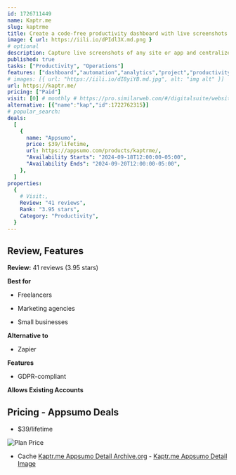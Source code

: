 ```yaml
---
id: 1726711449
name: Kaptr.me 
slug: kaptrme
title: Create a code-free productivity dashboard with live screenshots of any site or app
image: { url: https://iili.io/dPIdl3X.md.png }
# optional
description: Capture live screenshots of any site or app and centralize all your data on a single dashboard without writing any codeCreate multiple dashboards to monitor different projects, departments, and personal interests
published: true
tasks: ["Productivity", "Operations"]
features: ["dashboard","automation","analytics","project","productivity","collaboration"]
# images: [{ url: "https://iili.io/dI8yiYB.md.jpg", alt: "img alt" }]
url: https://kaptr.me/
pricing: ["Paid"]
visit: [0] # monthly # https://pro.similarweb.com/#/digitalsuite/websiteanalysis/home
alternative: [{"name":"kap","id":1722762315}]
# popular_search:
deals:
  [
    {
      name: "Appsumo",
      price: $39/lifetime,
      url: https://appsumo.com/products/kaptrme/,
      "Availability Starts": "2024-09-18T12:00:00-05:00",
      "Availability Ends": "2024-09-20T12:00:00-05:00",
    },
  ]
properties:
  {
    # Visit:,
    Review: "41 reviews",
    Rank: "3.95 stars",
    Category: "Productivity",
  }
---
```


## Review, Features

**Review:** 41 reviews (3.95 stars)

**Best for**

- Freelancers

- Marketing agencies

- Small businesses

**Alternative to**

- Zapier

**Features**

- GDPR-compliant

**Allows Existing Accounts**

## Pricing - Appsumo Deals

- $39/lifetime

<Img src="https://iili.io/dPIakUF.png" alt="Plan Price" />

- Cache [Kaptr.me  Appsumo Detail Archive.org](https://web.archive.org/web/*/https://appsumo.com/products/kaptrme/) - [Kaptr.me  Appsumo Detail Image](https://iili.io/dPIabOG.png)
